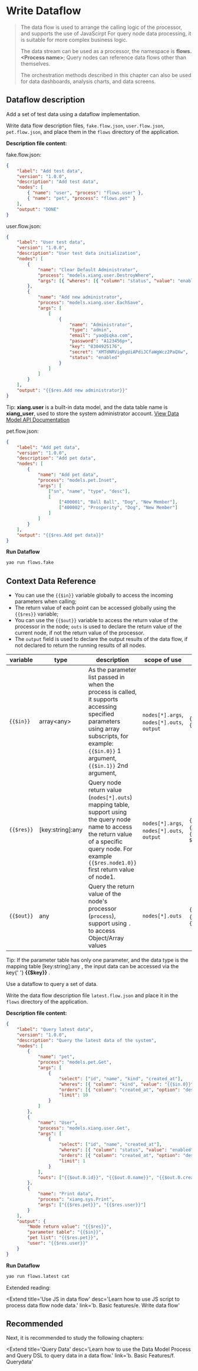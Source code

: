 # Write Dataflow

<blockquote>
  <p>
    The data flow is used to arrange the calling logic of the processor, and supports the use of JavaScirpt
    For query node data processing, it is suitable for more complex business logic.
  </p>
  <p>
    The data stream can be used as a processor, the namespace is
    <strong>flows.&lt;Process name&gt;</strong>; Query nodes can reference data flows other than themselves.
  </p>
  <p>
    The orchestration methods described in this chapter can also be used for data dashboards, analysis charts, and data screens.
  </p>

</blockquote>

## Dataflow description

Add a set of test data using a dataflow implementation.

Write data flow description files, `fake.flow.json`, `user.flow.json`, `pet.flow.json`, and place them in the `flows` directory of the application.

**Description file content:**

<Detail title="View source code">

fake.flow.json:

```json
{
	"label": "Add test data",
	"version": "1.0.0",
	"description": "Add test data",
	"nodes": [
		{ "name": "user", "process": "flows.user" },
		{ "name": "pet", "process": "flows.pet" }
	],
	"output": "DONE"
}
```

user.flow.json:

```json
{
	"label": "User test data",
	"version": "1.0.0",
	"description": "User test data initialization",
	"nodes": [
		{
			"name": "Clear Default Administrator",
			"process": "models.xiang.user.DestroyWhere",
			"args": [{ "wheres": [{ "column": "status", "value": "enabled" }] }]
		},
		{
			"name": "Add new administrator",
			"process": "models.xiang.user.EachSave",
			"args": [
				[
					{
						"name": "Administrator",
						"type": "admin",
						"email": "yao@iqka.com",
						"password": "A123456p+",
						"key": "8304925176",
						"secret": "XMTdNRVigbgUiAPdiJCfaWgWcz2PaQXw",
						"status": "enabled"
					}
				]
			]
		}
	],
	"output": "{{$res.Add new administrator}}"
}
```

<Notice type='success'>
	Tip: <strong>xiang.user</strong> is a built-in data model, and the data table name is
	<strong>xiang_user</strong>, used to store the system administrator account. <a href='#'>View Data Model API Documentation</a>
</Notice>

pet.flow.json:

```json
{
	"label": "Add pet data",
	"version": "1.0.0",
	"description": "Add pet data",
	"nodes": [
		{
			"name": "Add pet data",
			"process": "models.pet.Inset",
			"args": [
				["sn", "name", "type", "desc"],
				[
					["400001", "Ball Ball", "Dog", "New Member"],
					["400002", "Prosperity", "Dog", "New Member"]
				]
			]
		}
	],
	"output": "{{$res.Add pet data}}"
}
```

</Detail>

**Run Dataflow**

```bash
yao run flows.fake
```

## Context Data Reference

- You can use the `{{$in}}` variable globally to access the incoming parameters when calling;
- The return value of each point can be accessed globally using the `{{$res}}` variable;
- You can use the `{{$out}}` variable to access the return value of the processor in the node; `outs` is used to declare the return value of the current node, if not the return value of the processor.
- The `output` field is used to declare the output results of the data flow, if not declared to return the running results of all nodes.

| variable   | type               | description                                                                                                                                                                                                 | scope of use                               | example                                                        |
| ---------- | ------------------ | ----------------------------------------------------------------------------------------------------------------------------------------------------------------------------------------------------------- | ------------------------------------------ | -------------------------------------------------------------- |
| `{{$in}}`  | array<any\>        | As the parameter list passed in when the process is called, it supports accessing specified parameters using array subscripts, for example: `{{$in.0}}` 1 argument, `{{$in.1}}` 2nd argument,               | `nodes[*].args`, `nodes[*].outs`, `output` | `{{$in}}` , `{{$in.0}}`,`{{$in.0.name}}`                       |
| `{{$res}}` | \[key:string\]:any | Query node return value (`nodes[*].outs`) mapping table, support using the query node name to access the return value of a specific query node. For example `{{$res.node1.0}}` first return value of node1. | `nodes[*].args`, `nodes[*].outs`, `output` | `{{$res}}`, `{{$res.node1.0.name}}`, `{{ $res.node2.manu_id}}` |
| `{{$out}}` | any                | Query the return value of the node's processor (`process`), support using `.` to access Object/Array values ​​                                                                                              | `nodes[*].outs`                            | `{{out} }`, `{{out.name}}`, `{{out.0}}`                        |

<Notice type='success'>
	Tip: If the parameter table has only one parameter, and the data type is the mapping table
	[key:string]:any , the input data can be accessed via the key{' '}
	<strong>&#123;&#123;$key&#125;&#125;</strong> .
</Notice>

Use a dataflow to query a set of data.

Write the data flow description file `latest.flow.json` and place it in the `flows` directory of the application.

**Description file content:**

<Detail title="View source code">

```json
{
	"label": "Query latest data",
	"version": "1.0.0",
	"description": "Query the latest data of the system",
	"nodes": [
		{
			"name": "pet",
			"process": "models.pet.Get",
			"args": [
				{
					"select": ["id", "name", "kind", "created_at"],
					"wheres": [{ "column": "kind", "value": "{{$in.0}}" }],
					"orders": [{ "column": "created_at", "option": "desc" }],
					"limit": 10
				}
			]
		},
		{
			"name": "User",
			"process": "models.xiang.user.Get",
			"args": [
				{
					"select": ["id", "name", "created_at"],
					"wheres": [{ "column": "status", "value": "enabled" }],
					"orders": [{ "column": "created_at", "option": "desc" }],
					"limit": 1
				}
			],
			"outs": ["{{$out.0.id}}", "{{$out.0.name}}", "{{$out.0.created_at}}"]
		},
		{
			"name": "Print data",
			"process": "xiang.sys.Print",
			"args": ["{{$res.pet}}", "{{$res.user}}"]
		}
	],
	"output": {
		"Node return value": "{{$res}}",
		"parameter table": "{{$in}}",
		"pet list": "{{$res.pet}}",
		"user": "{{$res.user}}"
	}
}
```

</Detail>

**Run Dataflow**

```bash
yao run flows.latest cat
```

Extended reading:

<Extend
	title='Use JS in data flow'
	desc='Learn how to use JS script to process data flow node data.'
	link='b. Basic features/e. Write data flow'
></Extend>

## Recommended

Next, it is recommended to study the following chapters:

<Extend
	title='Query Data'
	desc='Learn how to use the Data Model Process and Query DSL to query data in a data flow.'
	link='b. Basic Features/f. Querydata'
></Extend>

<Div style={{ display: 'flex', justifyContent: 'space-between' }}>
	<Link type='prev' title='Use Process' link='b. Basic Features/d. Use Process'></Link>
	<Link type='next' title='Query data' link='b. Basic features/f. Query data'></Link>
</Div>

